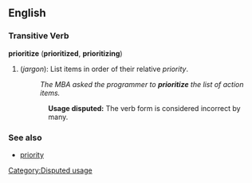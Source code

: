 ==English==

===Transitive Verb===
'''prioritize''' ('''prioritized''', '''prioritizing''')
#(''jargon''): List items in order of their relative ''priority''.
#:''The MBA asked the programmer to '''prioritize''' the list of action items.''
::'''Usage disputed:''' The verb form is considered incorrect by many.

===See also===
*[[priority]]

[[Category:Disputed usage]]